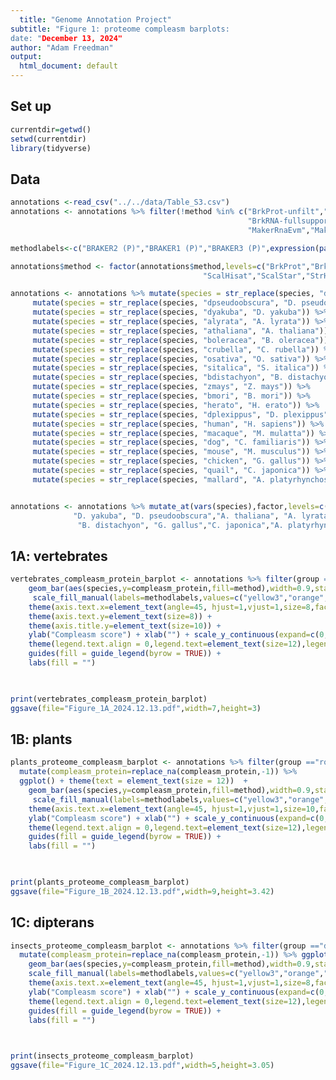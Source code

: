 ```yaml
---
  title: "Genome Annotation Project"
subtitle: "Figure 1: proteome compleasm barplots: 
date: "December 13, 2024"
author: "Adam Freedman"
output: 
  html_document: default
---
```

  
## Set up
```r
currentdir=getwd()
setwd(currentdir)
library(tidyverse)
``` 

## Data
```r
annotations <-read_csv("../../data/Table_S3.csv")
annotations <- annotations %>% filter(!method %in% c("BrkProt-unfilt","BrkProt-fullsupport","BrkRNA-unfilt",
                                                     "BrkRNA-fullsupport","CGPdenovo","TSEBRA","MakerNoRnaNoEvm",
                                                     "MakerRnaEvm","MakerNoRnaEvm")) 

methodlabels<-c("BRAKER2 (P)","BRAKER1 (P)","BRAKER3 (P)",expression(paste(CGP[protein]," (P)")),expression(paste(CGP[RNA]," (P)")),expression(Scallop[HISAT2]),expression(Scallop[STAR]),expression(Stringtie[HISAT2]),expression(Stringtie[STAR]),"MAKER (P)","TOGA (P)","Liftoff")

annotations$method <- factor(annotations$method,levels=c("BrkProt","BrkRNA","Braker3","CGPprotein","CGPrnaseq",
                                           "ScalHisat","ScalStar","StrHisat","StrStar","MakerRnaNoEvm","TOGA","liftoff"))

annotations <- annotations %>% mutate(species = str_replace(species, "dmelanogaster", "D. melanogaster")) %>%
     mutate(species = str_replace(species, "dpseudoobscura", "D. pseudoobscura")) %>%  
     mutate(species = str_replace(species, "dyakuba", "D. yakuba")) %>%
     mutate(species = str_replace(species, "alyrata", "A. lyrata")) %>%
     mutate(species = str_replace(species, "athaliana", "A. thaliana")) %>%
     mutate(species = str_replace(species, "boleracea", "B. oleracea")) %>%
     mutate(species = str_replace(species, "crubella", "C. rubella")) %>%
     mutate(species = str_replace(species, "osativa", "O. sativa")) %>%
     mutate(species = str_replace(species, "sitalica", "S. italica")) %>%
     mutate(species = str_replace(species, "bdistachyon", "B. distachyon")) %>%
     mutate(species = str_replace(species, "zmays", "Z. mays")) %>%
     mutate(species = str_replace(species, "bmori", "B. mori")) %>%
     mutate(species = str_replace(species, "herato", "H. erato")) %>%
     mutate(species = str_replace(species, "dplexippus", "D. plexippus")) %>%
     mutate(species = str_replace(species, "human", "H. sapiens")) %>%
     mutate(species = str_replace(species, "macaque", "M. mulatta")) %>%
     mutate(species = str_replace(species, "dog", "C. familiaris")) %>%
     mutate(species = str_replace(species, "mouse", "M. musculus")) %>%
     mutate(species = str_replace(species, "chicken", "G. gallus")) %>%
     mutate(species = str_replace(species, "quail", "C. japonica")) %>%
     mutate(species = str_replace(species, "mallard", "A. platyrhynchos"))


annotations <- annotations %>% mutate_at(vars(species),factor,levels=c("D. melanogaster",
              "D. yakuba", "D. pseudoobscura","A. thaliana", "A. lyrata","C. rubella","B. oleracea","Z. mays","S. italica","O. sativa",
               "B. distachyon", "G. gallus","C. japonica","A. platyrhynchos","H. sapiens","M. mulatta","M. musculus","C. familiaris","H. erato","D. plexippus","B. mori"))
```


## 1A: vertebrates

```r
vertebrates_compleasm_protein_barplot <- annotations %>% filter(group =="mammals" | group=="birds") %>% ggplot() + theme(text = element_text(size = 12))  +
    geom_bar(aes(species,y=compleasm_protein,fill=method),width=0.9,stat="identity",position="dodge") +
     scale_fill_manual(labels=methodlabels,values=c("yellow3","orange","brown4", "red","coral3", "lightskyblue", "royalblue3","darkorchid3", "magenta","gray72","green3","seagreen")) +
    theme(axis.text.x=element_text(angle=45, hjust=1,vjust=1,size=8,face="italic")) + 
    theme(axis.text.y=element_text(size=8)) + 
    theme(axis.title.y=element_text(size=10)) +
    ylab("Compleasm score") + xlab("") + scale_y_continuous(expand=c(0,0),limits=c(0,1.05)) + 
    theme(legend.text.align = 0,legend.text=element_text(size=12),legend.spacing.y = unit(0.1, "cm"),legend.key.size= unit(0.45, "cm")) + 
    guides(fill = guide_legend(byrow = TRUE)) +
    labs(fill = "") 
    


print(vertebrates_compleasm_protein_barplot)
ggsave(file="Figure_1A_2024.12.13.pdf",width=7,height=3)
```


## 1B: plants

```r
plants_proteome_compleasm_barplot <- annotations %>% filter(group =="rosids" | group=="monocots") %>% 
  mutate(compleasm_protein=replace_na(compleasm_protein,-1)) %>% 
  ggplot() + theme(text = element_text(size = 12))  +
    geom_bar(aes(species,y=compleasm_protein,fill=method),width=0.9,stat="identity",position="dodge") +
     scale_fill_manual(labels=methodlabels,values=c("yellow3","orange","brown4", "red","coral3", "lightskyblue", "royalblue3","darkorchid3", "magenta","gray72","green3","seagreen")) +
    theme(axis.text.x=element_text(angle=45, hjust=1,vjust=1,size=10,face="italic")) + 
    ylab("Compleasm score") + xlab("") + scale_y_continuous(expand=c(0,0),limits=c(0,1.05)) + 
    theme(legend.text.align = 0,legend.text=element_text(size=12),legend.spacing.y = unit(0.1, "cm"),legend.key.size= unit(0.45, "cm")) + 
    guides(fill = guide_legend(byrow = TRUE)) +
    labs(fill = "") 
    


print(plants_proteome_compleasm_barplot)
ggsave(file="Figure_1B_2024.12.13.pdf",width=9,height=3.42)
```


## 1C: dipterans

```r
insects_proteome_compleasm_barplot <- annotations %>% filter(group =="dipterans") %>% 
  mutate(compleasm_protein=replace_na(compleasm_protein,-1)) %>% ggplot() + theme(text = element_text(size = 10))  +
    geom_bar(aes(species,y=compleasm_protein,fill=method),width=0.9,stat="identity",position="dodge") +
    scale_fill_manual(labels=methodlabels,values=c("yellow3","orange","brown4", "red","coral3", "lightskyblue", "royalblue3","darkorchid3", "magenta","gray72","green3","seagreen")) +
    theme(axis.text.x=element_text(angle=45, hjust=1,vjust=1,size=8,face="italic")) + 
    ylab("Compleasm score") + xlab("") + scale_y_continuous(expand=c(0,0),limits=c(0,1.05)) + 
    theme(legend.text.align = 0,legend.text=element_text(size=12),legend.spacing.y = unit(0.1, "cm"),legend.key.size= unit(0.35, "cm")) + 
    guides(fill = guide_legend(byrow = TRUE)) +
    labs(fill = "") 
    


print(insects_proteome_compleasm_barplot)
ggsave(file="Figure_1C_2024.12.13.pdf",width=5,height=3.05)
```
